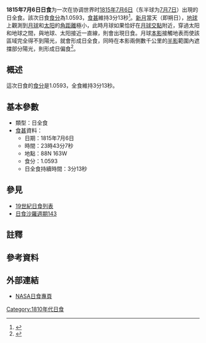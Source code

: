 {{Infobox Solar eclipse
| Year        = 1815
| Month       = 7
| Day         = 6
| Type        = 日全食
| Image       = SE1815Jul06T.gif
| Image size  = 200px
| Image intro = 1815年7月6日日全食路徑圖
  <!--   日食資料   -->
| Gamma       = 0.9062
| Mag         = 1.0593
| Saros       = [[日食沙羅週期143|143]]
| Saros total = 
| Saros seq   = 
  <!--     食甚     -->
| Duration    = 3分13秒
| Location    = 
| Coords      = 
| Width       = 470公里
  <!--   開始時間   -->
| Partial     = 
| Start type  = 
| Centre      = 
| Greatest    = 23:43:07
  <!--     倒數     -->
| hour        = 23
| minute      = 43
| second      = 07
| Duration_s  = 
}}
'''1815年7月6日日食'''为一次在协调世界时[[1815年|1815年]][[7月6日|7月6日]]（东半球为[[7月7日|7月7日]]）出現的日全食。該次日食[[食分|食分]]為1.0593，[[食甚|食甚]]維持3分13秒<ref name="nasa_catalog_list">{{cite web |url=http://eclipse.gsfc.nasa.gov/SEcat5/SE1801-1900.html |title=Catalog of Solar Eclipses: 1801 to 1900 |language=en |publisher=[[NASA|NASA]] |accessdate=2009-07-26 |archiveurl=https://web.archive.org/web/20150112204733/http://eclipse.gsfc.nasa.gov/SEcat5/SE1801-1900.html |archivedate=2015-01-12 |deadurl=no }}</ref>。[[新月|新月]]當天（即朔日），[[地球|地球]]上觀測到[[月球|月球]]和[[太阳|太阳]]的[[角距離|角距離]]極小，此時月球如果恰好在[[月球交點|月球交點]]附近，穿過太阳和地球之間，與地球、太阳接近一直線，則會出現日食。月球[[本影|本影]]接觸地表而使該區域完全得不到陽光，就會形成日全食，同時在本影兩側數千公里的[[半影|半影]]範圍內遮擋部分陽光，則形成日偏食<ref name="astron">{{cite web |author=樊忠玉 |title=日（月）食 |url=http://www.astron.ac.cn/bencandy-51-1630-1.htm |publisher=中国天文科普网 |archiveurl=https://web.archive.org/web/20140917080048/http://www.astron.ac.cn/bencandy-51-1630-1.htm |archivedate=2014-09-17 |deadurl=no |date=2010-01-23 |accessdate=2015-08-04 |language=zh-cn }}</ref>。

== 概述 ==
這次日食的[[食分|食分]]是1.0593，全食維持3分13秒。

== 基本參數 ==
{{NoteUTC}}
* 類型：日全食
*[[食甚|食甚]]資料：
** 日期：1815年7月6日
** 時間：23時43分7秒 
** 地點：88N 163W
** 食分：1.0593
** 日全食持續時間：3分13秒

== 參見 ==
{{日食主題}}
* [[19世紀日食列表|19世紀日食列表]]
* [[日食沙羅週期143|日食沙羅週期143]]

== 註釋 ==
{{NoteFoot}}

== 參考資料 ==
{{reflist}}

== 外部連結 ==
* [http://eclipse.gsfc.nasa.gov/solar.html NASA日食專頁]{{Wayback|url=http://eclipse.gsfc.nasa.gov/solar.html |date=20190108200537 }}{{en icon}}

{{日食}}

[[Category:1810年代日食|Category:1810年代日食]]

{{Eclipse-stub}}